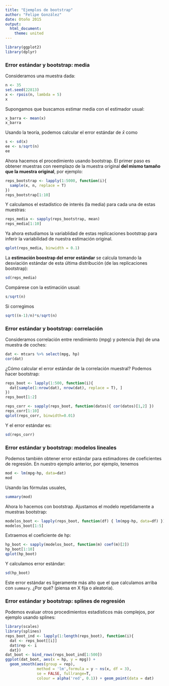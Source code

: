 ```yaml
---
title: "Ejemplos de bootstrap"
author: "Felipe González"
date: Otoño 2015
output: 
  html_document: 
    theme: united
---
```

```r
library(ggplot2)
library(dplyr)
```

### Error estándar y bootstrap: media 


Consideramos una muestra dada:
```r
n <- 35
set.seed(22813)
x <- rpois(n, lambda = 5)
x
```

Supongamos que buscamos estimar media con el estimador usual:

```r
x_barra <- mean(x)
x_barra
```

Usando la teoría, podemos calcular el error estándar de $\bar{x}$
como
```r
s <- sd(x)
ee <- s/sqrt(n)
ee
```

Ahora hacemos el procedimiento usando bootstrap. El primer paso es
obtener muestras con reemplazo de la muestra original **del mismo tamaño
que la muestra original**, por ejemplo:

```r
reps_bootstrap <- lapply(1:5000, function(i){
  sample(x, n, replace = T)
})
reps_bootstrap[1:10]
```

Y calculamos el estadístico de interés (la media) para cada una de
estas muestras:
```r
reps_media <- sapply(reps_bootstrap, mean)
reps_media[1:10]
```

Ya ahora estudiamos la variablidad de estas replicaciones bootstrap
para inferir la variabilidad de nuestra estimación original. 
```r
qplot(reps_media, binwidth = 0.1)
```

La **estimación boostrap del error estándar** se calcula tomando la
desviación estándar de esta última distribución (de las replicaciones bootstrap):

```r
sd(reps_media)
```

Compárese con la estimación usual:
```r
s/sqrt(n)
```

Si corregimos

```r
sqrt((n-1)/n)*s/sqrt(n)
```

### Error estándar y bootstrap: correlación

Consideramos correlación entre rendimiento (mpg) y potencia (hp) de una muestra
de coches:

```r
dat <- mtcars %>% select(mpg, hp)
cor(dat)
```

¿Cómo calcular el error estándar de la correlación muestral?
Podemos hacer bootstrap:

```r
reps_boot <- lapply(1:500, function(i){
  dat[sample(1:nrow(dat), nrow(dat), replace = T), ]
})
reps_boot[1:2]
```

```r
reps_corr <- sapply(reps_boot, function(datos){ cor(datos)[1,2] })
reps_corr[1:10]
qplot(reps_corr, binwidth=0.01)
```

Y el error estándar es:
```r
sd(reps_corr)
```

### Error estándar y bootstrap: modelos lineales

Podemos también obtener error estándar para estimadores de coeficientes de regresión. En nuestro ejemplo anterior, por ejemplo, tenemos

```r
mod <- lm(mpg~hp, data=dat)
mod
```

Usando las fórmulas usuales,
```r
summary(mod)
```

Ahora lo hacemos con bootstrap. Ajustamos el modelo repetidamente a muestras bootstrap:

```r
modelos_boot <- lapply(reps_boot, function(df) { lm(mpg~hp, data=df) })
modelos_boot[1:5]
```

Extraemos el coeficiente de hp:
```r
hp_boot <- sapply(modelos_boot, function(m) coef(m)[2])
hp_boot[1:10]
qplot(hp_boot)
```

Y calculamos error estándar:

```r
sd(hp_boot)
```

Este error estándar es ligeramente más alto que el que calculamos arriba con `summary`. ¿Por qué? (piensa en X fija o aleatoria).


### Error estándar y bootstrap: splines de regresión

Podemos evaluar otros procedimientos estadísticos más complejos, por ejemplo usando
splines:
```r
library(scales)
library(splines)
reps_boot_ind <- lapply(1:length(reps_boot), function(i){
  dat <- reps_boot[[i]]
  dat$rep <- i
  dat})
dat_boot <- bind_rows(reps_boot_ind[1:500])
ggplot(dat_boot, aes(x = hp, y = mpg)) +
  geom_smooth(aes(group = rep), 
              method = 'lm',formula = y ~ ns(x, df = 3),
              se = FALSE, fullrange=T,
              colour = alpha('red', 0.1)) + geom_point(data = dat) 
```



